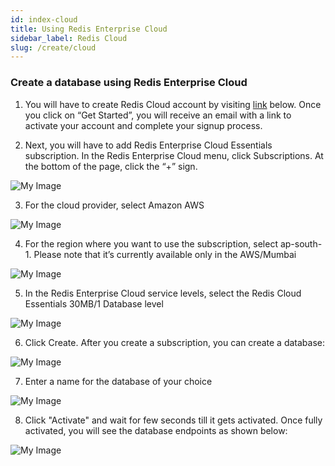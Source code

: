 ```yaml
---
id: index-cloud
title: Using Redis Enterprise Cloud
sidebar_label: Redis Cloud
slug: /create/cloud
---
```



### Create a database using Redis Enterprise Cloud 

1. You will have to create Redis Cloud account by visiting [link](https://redislabs.com/try-redis-modules-for-free) below. Once you click on “Get Started”, you will receive an email with a link to activate your account and complete your signup process.



2.  Next, you will have to add  Redis Enterprise Cloud Essentials subscription. In the Redis Enterprise Cloud menu, click Subscriptions. At the bottom of the page, click the “+” sign.

![My Image](images/subscription.png)




3. For the cloud provider, select Amazon AWS

![My Image](images/aws.png)


4. For the region where you want to use the subscription, select ap-south-1. Please note that it’s currently available only in the AWS/Mumbai 

![My Image](images/region.png)


5. In the Redis Enterprise Cloud service levels, select the Redis Cloud Essentials 30MB/1 Database level

![My Image](images/plan.png)

6. Click Create. After you create a subscription, you can create a database:

![My Image](images/createdatabase.png)

7.  Enter a name for the database of your choice

![My Image](images/choosemodule.png)

8. Click "Activate" and wait for few seconds till it gets activated. Once fully activated, you will see the database endpoints as shown below:

![My Image](images/activate.png)


